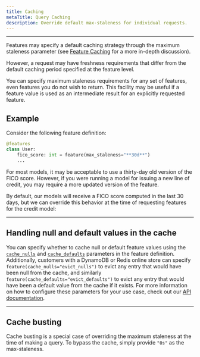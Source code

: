 ```yaml
---
title: Caching
metaTitle: Query Caching
description: Override default max-staleness for individual requests.
---
```



---

Features may specify a default caching strategy through
the maximum staleness parameter
(see [Feature Caching](/docs/feature-caching) for a more in-depth discussion).

However, a request may have freshness requirements that differ from
the default caching period specified at the feature level.

You can specify maximum staleness requirements for any set of features,
even features you do not wish to return.
This facility may be useful if a feature value is
used as an intermediate result for an explicitly requested feature.

## Example

Consider the following feature definition:

```python
@features
class User:
    fico_score: int = feature(max_staleness="**30d**")
    ...
```

For most models, it may be acceptable to use a thirty-day old
version of the FICO score. However, if you were running a
model for issuing a new line of credit,
you may require a more updated version of the feature.

By default, our models will receive a FICO score computed
in the last 30 days, but we can override this behavior
at the time of requesting features for the credit model:

<RequestingFeaturesMaxFreshness />

---

## Handling null and default values in the cache

You can specify whether to cache null or default feature values using the
[`cache_nulls`](/api-docs#feature.cache_nulls) and [`cache_defaults`](/api-docs#feature.cache_defaults)
parameters in the feature definition. Additionally, customers with a DynamoDB or
Redis online store can specify `feature(cache_nulls="evict_nulls")` to evict
any entry that would have been null from the cache, and similarly `feature(cache_defaults="evict_defaults")` to evict
any entry that would have been a default value from the cache if it exists. For more
information on how to configure these parameters for your use case, check out our
[API documentation](/api-docs#feature.cache_nulls).

---

## Cache busting

Cache busting is a special case of overriding the maximum
staleness at the time of making a query.
To bypass the cache, simply provide `"0s"` as the max-staleness.
